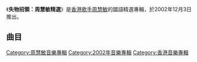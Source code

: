 {{Album infobox | <!-- See Wikipedia:WikiProject_Albums -->
| Name        = 失物招領：周慧敏精選
| Type        = 精選輯
| Artist      = [[周慧敏|周慧敏]]
| Cover       = 周慧敏 失物招領.jpg
| Released    = 2002年12月3日
| Genre       = [[國語流行音樂|國語流行音樂]]
| Length      = 45:52（Disc 1）<br>46:31（Disc 2）
| Label       = [[福茂唱片|福茂唱片]]
| Last album  = [[環球真經典系列_(周慧敏)|環球「真經典」系列 - 周慧敏]]<br>（2001年）
| This album  = '''失物招領：周慧敏精選'''<br>（2002年）
| Next album  = [[環球DSD視聽之王_-_周慧敏|環球DSD視聽之王 - 周慧敏]]<br>（2003年）
}}

《'''失物招領：周慧敏精選'''》是[[香港|香港]][[歌手|歌手]][[周慧敏|周慧敏]]的國語精選專輯，於2002年12月3日推出。

==曲目==
{{Tracklist
| headline = Disc 1
| font_size = 90%
| total_length = 45:52

| extra_column = 首次收錄專輯

| title1 = 盡在不言中
| music1 = [[林隆璇|林隆璇]]
| lyrics1 = [[黃桂蘭|黃桂蘭]]
| arranger1 = [[王豫民|王豫民]]
| producer1 = [[楊明煌|楊明煌]]
| longnote1 = 
| extra1 = [[盡在不言中|盡在不言中]]
| length1 = 4:20

| title2 = 流言
| music2 = 林隆璇
| lyrics2 = 黃桂蘭
| arranger2 = [[屠穎|屠穎]]
| producer2 = 楊明煌
| note2 = [[林隆璇|林隆璇]]合唱
| longnote2 = 
| extra2 = [[流言_(專輯)|流言]]
| length2 = 4:10

| title3 = 感激
| music3 = 楊明煌
| lyrics3 = 黃桂蘭
| arranger3 = 屠穎
| producer3 = 盡在不言中
| longnote3 = 
| extra3 = [[盡在不言中|盡在不言中]]
| length3 = 4:36

| title4 = 心事重重
| music4 = 林隆璇
| lyrics4 = [[何啟弘|何啟弘]]
| arranger4 = 屠穎
| producer4 = 楊明煌<br>林隆璇
| longnote4 = 
| extra4 = [[心事重重|心事重重]]
| length4 = 4:36

| title5 = 離開憂鬱的習慣
| music5 = [[黃國倫|黃國倫]]
| lyrics5 = 何啟弘
| arranger5 = 屠穎
| producer5 = 黃國倫
| longnote5 = 
| extra5 = [[離開憂鬱的習慣|離開憂鬱的習慣]]
| length5 = 4:27

| title6 = 知己
| music6 = [[邰正宵|邰正宵]]
| lyrics6 = [[林創宴|林創宴]]
| arranger6 = [[鍾興民|鍾興民]]
| producer6 = 邰正宵
| note6 = [[邰正宵|邰正宵]]合唱
| longnote6 = 
| extra6 = [[知己知彼|知己知彼]]
| length6 = 5:06

| title7 = 從情人變成朋友
| music7 = [[張國榮|張國榮]]
| lyrics7 = [[姚若龍|姚若龍]]
| arranger7 = [[杜自持|杜自持]]
| producer7 = 楊明煌
| longnote7 = 
| extra7 = [[流言_(專輯)|流言]]
| length7 = 4:18

| title8 = 看著我的眼
| music8 = 王豫民
| lyrics8 = 林創宴
| arranger8 = 王豫民
| producer8 = 楊明煌
| longnote8 = 
| extra8 = [[離開憂鬱的習慣|離開憂鬱的習慣]]
| length8 = 5:05

| title9 = 沒有人傻得像我
| music9 = [[周華健|周華健]]
| lyrics9 = 周華健<br>何啟弘
| arranger9 = [[洪敬堯|洪敬堯]]
| producer9 = 楊明煌<br>林隆璇
| longnote9 = 
| extra9 = [[心事重重|心事重重]]
| length9 = 4:40

| title10 = 愛你多年
| music10 = [[陳耀川|陳耀川]]
| lyrics10 = [[姚謙|姚謙]]
| arranger10 = [[涂惠元|-{涂}-惠元]]
| producer10 = 楊明煌<br>林隆璇
| longnote10 = 
| extra10 = [[心事重重|心事重重]]
| length10 = 4:29
}}

{{Tracklist
| headline = Disc 2
| font_size = 90%
| total_length = 46:31

| extra_column = 首次收錄專輯

| title1 = 處處留情
| music1 = [[林隆璇|林隆璇]]
| lyrics1 = [[黃桂蘭|黃桂蘭]]
| arranger1 = [[鮑比達|鮑比達]]
| producer1 = 林隆璇
| longnote1 = 
| extra1 = [[處處留情|處處留情]]
| length1 = 4:53

| title2 = 保護
| music2 = [[陳耀川|陳耀川]]
| lyrics2 = [[姚若龍|姚若龍]]
| arranger2 = 鮑比達
| producer2 = 陳耀川
| longnote2 = 
| extra2 = [[處處留情|處處留情]]
| length2 = 4:08

| title3 = 你對我是認真的嗎
| music3 = [[周慧敏|周慧敏]]
| lyrics3 = [[許常德|許常德]]
| arranger3 = [[徐德昌|徐德昌]]<br>[[涂惠元|-{涂}-惠元]]
| producer3 = 徐德昌<br>[[劉天健|劉天健]]
| longnote3 = 
| extra3 = [[時間_(周慧敏專輯)|時間]]
| length3 = 3:21

| title4 = 最美的淚水
| music4 = 周慧敏
| lyrics4 = 姚若龍
| arranger4 = [[屠穎|屠穎]]
| producer4 = 邰正宵
| longnote4 = 
| extra4 = [[時間_(周慧敏專輯)|時間]]
| length4 = 4:29

| title5 = 時間
| music5 = 周慧敏
| lyrics5 = 許常德
| arranger5 = 屠穎
| producer5 = 邰正宵
| longnote5 = 
| extra5 = [[時間_(周慧敏專輯)|時間]]
| length5 = 4:36

| title6 = Dancing in the night
| music6 = [[黃國倫|黃國倫]]
| lyrics6 = 黃國倫
| arranger6 = [[鍾興民|鍾興民]]
| producer6 = 黃國倫
| longnote6 = 
| extra6 = [[離開憂鬱的習慣|離開憂鬱的習慣]]
| length6 = 5:01

| title7 = 一顆心只能愛一回
| music7 = [[凌偉文|凌偉文]]
| lyrics7 = [[王中言|王中言]]
| arranger7 = 屠穎
| producer7 = 楊明煌
| longnote7 = 
| extra7 = [[盡在不言中|盡在不言中]]
| length7 = 5:12

| title8 = 你的愛讓我想飛
| music8 = 黃國倫
| lyrics8 = 黃國倫
| arranger8 = 屠穎
| producer8 = 楊明煌<br>林隆璇
| longnote8 = 
| extra8 = [[心事重重|心事重重]]
| length8 = 5:15

| title9 = 深情不露
| music9 = [[黃舒駿|黃舒駿]]
| lyrics9 = [[潘麗玉|潘麗玉]]
| arranger9 = 鮑比達
| producer9 = 林隆璇
| longnote9 = 
| extra9 = [[處處留情|處處留情]]
| length9 = 4:26

| title10 = 全心全意
| music10 = 邰正宵
| lyrics10 = 姚若龍
| arranger10 = 屠穎
| producer10 = 邰正宵
| longnote10 = 
| extra10 = [[時間_(周慧敏專輯)|時間]]
| length10 = 5:05
}}

{{周慧敏}}

[[Category:周慧敏音樂專輯|Category:周慧敏音樂專輯]]
[[Category:2002年音樂專輯|Category:2002年音樂專輯]]
[[Category:香港音樂專輯|Category:香港音樂專輯]]